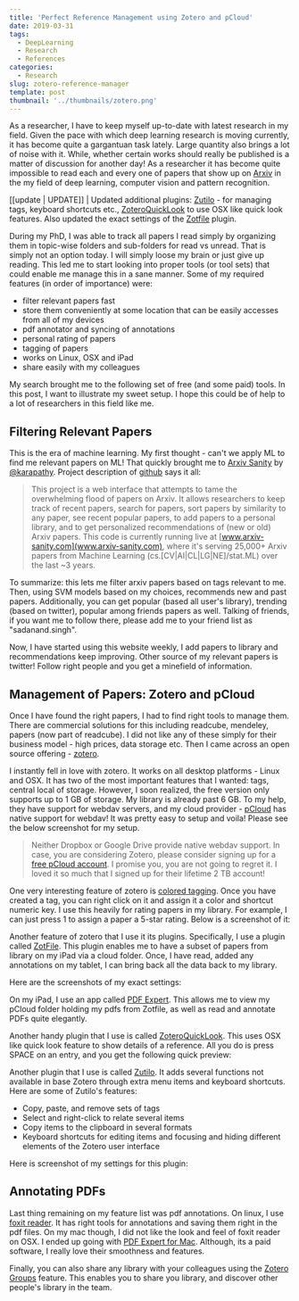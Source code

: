 ```yaml
---
title: 'Perfect Reference Management using Zotero and pCloud'
date: 2019-03-31
tags:
  - DeepLearning
  - Research
  - References
categories:
  - Research
slug: zotero-reference-manager
template: post
thumbnail: '../thumbnails/zotero.png'
---
```


As a researcher, I have to keep myself up-to-date with latest research in my field. Given the pace with which deep learning research is moving currently, it has become quite a gargantuan task lately. Large quantity also brings a lot of noise with it. While, whether certain works should really be published is a matter of discussion for another day! As a researcher it has become quite impossible to read each and every one of papers that show up on [Arxiv](https://arxiv.org/) in the my field of deep learning, computer vision and pattern recognition.

[[update | UPDATE]]
| Updated additional plugins: [Zutilo](https://github.com/willsALMANJ/Zutilo) - for managing tags, keyboard shortcuts etc., [ZoteroQuickLook](https://github.com/mronkko/ZoteroQuickLook) to use OSX like quick look features. Also updated the exact settings of the [Zotfile](http://zotfile.com/) plugin.

During my PhD, I was able to track all papers I read simply by organizing them in topic-wise folders and sub-folders for read vs unread. That is simply not an option today. I will simply loose my brain or just give up reading. This led me to start looking into proper tools (or tool sets) that could enable me manage this in a sane manner. Some of my required features (in order of importance) were:

- filter relevant papers fast
- store them conveniently at some location that can be easily accesses from all of my devices
- pdf annotator and syncing of annotations
- personal rating of papers
- tagging of papers
- works on Linux, OSX and iPad
- share easily with my colleagues

My search brought me to the following set of free (and some paid) tools. In this post, I want to illustrate my sweet setup. I hope this could be of help to a lot of researchers in this field like me.

## Filtering Relevant Papers

This is the era of machine learning. My first thought - can't we apply ML to find me relevant papers on ML! That quickly brought me to [Arxiv Sanity](http://www.arxiv-sanity.com/library) by [@karapathy](https://twitter.com/karpathy). Project description of [github](https://github.com/karpathy/arxiv-sanity-preserver) says it all:

> This project is a web interface that attempts to tame the overwhelming flood of papers on Arxiv. It allows researchers to keep track of recent papers, search for papers, sort papers by similarity to any paper, see recent popular papers, to add papers to a personal library, and to get personalized recommendations of (new or old) Arxiv papers. This code is currently running live at [www.arxiv-sanity.com](www.arxiv-sanity.com), where it's serving 25,000+ Arxiv papers from Machine Learning (cs.[CV|AI|CL|LG|NE]/stat.ML) over the last ~3 years.

To summarize: this lets me filter arxiv papers based on tags relevant to me. Then, using SVM models based on my choices, recommends new and past papers. Additionally, you can get popular (based all user's library), trending (based on twitter), popular among friends papers as well. Talking of friends, if you want me to follow there, please add me to your friend list as "sadanand.singh".

Now, I have started using this website weekly, I add papers to library and recommendations keep improving. Other source of my relevant papers is twitter! Follow right people and you get a minefield of information.

## Management of Papers: Zotero and pCloud

Once I have found the right papers, I had to find right tools to manage them. There are commercial solutions for this including readcube, mendeley, papers (now part of readcube). I did not like any of these simply for their business model - high prices, data storage etc. Then I came across an open source offering - [zotero](https://www.zotero.org/).

I instantly fell in love with zotero. It works on all desktop platforms - Linux and OSX. It has two of the most important features that I wanted: tags, central local of storage. However, I soon realized, the free version only supports up to 1 GB of storage. My library is already past 6 GB. To my help, they have support for webdav servers, and my cloud provider - [pCloud](https://pcloud.com) has native support for webdav! It was pretty easy to setup and voila! Please see the below screenshot for my setup.

<zoom src='https://res.cloudinary.com/sadanandsingh/image/upload/v1554089530/zotero-preferences_n3euc1.png' />

> Neither Dropbox or Google Drive provide native webdav support. In case, you are considering Zotero, please consider signing up for a [free pCloud account](https://pcloud.com). I promise you, you are not going to regret it. I loved it so much that I signed up for their lifetime 2 TB account!

One very interesting feature of zotero is [colored tagging](https://www.zotero.org/support/collections_and_tags#colored_tags). Once you have created a tag, you can right click on it and assign it a color and shortcut numeric key. I use this heavily for rating papers in my library. For example, I can just press 1 to assign a paper a 5-star rating. Below is a screenshot of it:

<zoom src='https://res.cloudinary.com/sadanandsingh/image/upload/v1554089529/zotero_d3qwsp.png' />

Another feature of zotero that I use it its plugins. Specifically, I use a plugin called [ZotFile](http://zotfile.com/). This plugin enables me to have a subset of papers from library on my iPad via a cloud folder. Once, I have read, added any annotations on my tablet, I can bring back all the data back to my library.

Here are the screenshots of my exact settings:

<zoom
  src='https://res.cloudinary.com/sadanandsingh/image/upload/v1579590803/zotfile_renaming_settings_nlqfxs.png'
  caption='zotfile Renaming Preferences'
/>
<zoom
  src='https://res.cloudinary.com/sadanandsingh/image/upload/v1579590803/zotfile_tablet_settigs_gxcxrx.png'
  caption='zotfile Tablet Preferences'
/>

On my iPad, I use an app called [PDF Expert](https://itunes.apple.com/app/pdf-expert-fill-forms-annotate/id393316844?mt=8). This allows me to view my pCloud folder holding my pdfs from Zotfile, as well as read and annotate PDFs quite elegantly.

Another handy plugin that I use is called [ZoteroQuickLook](https://github.com/mronkko/ZoteroQuickLook).
This uses OSX like quick look feature to show details of a reference. All you do is press SPACE on an entry, and you get the
following quick preview:

<zoom
  src='https://res.cloudinary.com/sadanandsingh/image/upload/v1579591165/quicklook_jkclbf.png'
  caption='Quicklook Preview on Pressing Space'
/>

Another plugin that I use is called [Zutilo](https://github.com/willsALMANJ/Zutilo). It adds several functions not available in base Zotero through extra menu items and keyboard shortcuts. Here are some of Zutilo's features:

- Copy, paste, and remove sets of tags
- Select and right-click to relate several items
- Copy items to the clipboard in several formats
- Keyboard shortcuts for editing items and focusing and hiding different elements of the Zotero user interface

Here is screenshot of my settings for this plugin:

<zoom
  src='https://res.cloudinary.com/sadanandsingh/image/upload/v1579590803/zutilo_preferences_xipels.png'
  caption='zutilo Preferences'
/>

## Annotating PDFs

Last thing remaining on my feature list was pdf annotations. On linux, I use [foxit reader](https://www.foxitsoftware.com/pdf-reader/). It has right tools for annotations and saving them right in the pdf files. On my mac though, I did not like the look and feel of foxit reader on OSX. I ended up going with [PDF Expert for Mac](https://pdfexpert.com/). Although, its a paid software, I really love their smoothness and features.

Finally, you can also share any library with your colleagues using the [Zotero Groups](https://www.zotero.org/groups/) feature. This enables you to share you library, and discover other people's library in the team.
